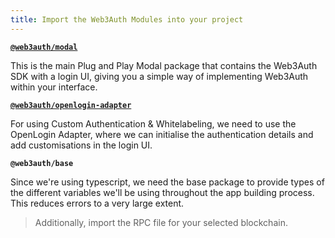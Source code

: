 ```yaml
---
title: Import the Web3Auth Modules into your project
---
```


**[`@web3auth/modal`](/sdk/pnp/web/modal/)**

This is the main Plug and Play Modal package that contains the Web3Auth SDK with a login UI, giving you a simple way of implementing Web3Auth within
your interface.

**[`@web3auth/openlogin-adapter`](/sdk/pnp/web/adapters/openlogin)**

For using Custom Authentication & Whitelabeling, we need to use the OpenLogin Adapter, where we can initialise the authentication details and add
customisations in the login UI.

**`@web3auth/base`**

Since we're using typescript, we need the base package to provide types of the different variables we'll be using throughout the app building process.
This reduces errors to a very large extent.

> Additionally, import the RPC file for your selected blockchain.
